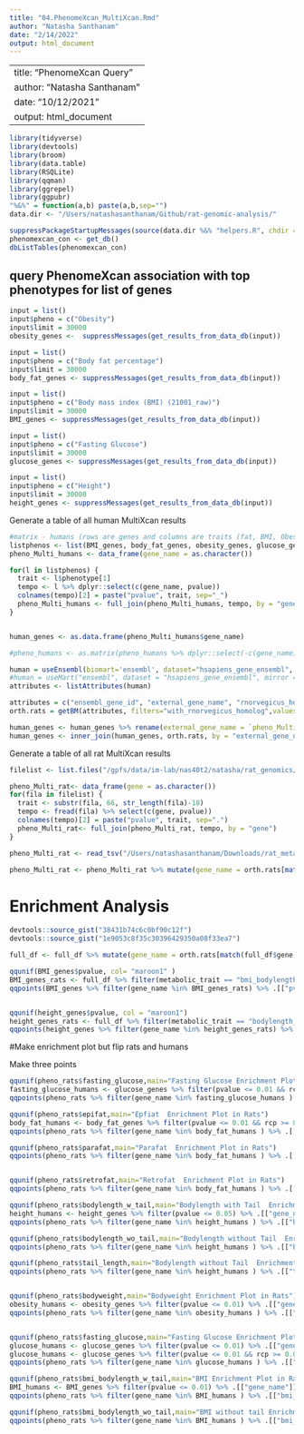 ```yaml
---
title: "04.PhenomeXcan_MultiXcan.Rmd"
author: "Natasha Santhanam"
date: "2/14/2022"
output: html_document
---
```


---
title: "PhenomeXcan Query"
author: "Natasha Santhanam"
date: "10/12/2021"
output: html_document
---

```r
library(tidyverse)
library(devtools)
library(broom)
library(data.table)
library(RSQLite)
library(qqman)
library(ggrepel)
library(ggpubr)
"%&%" = function(a,b) paste(a,b,sep="")
data.dir <- "/Users/natashasanthanam/Github/rat-genomic-analysis/"
```

```r
suppressPackageStartupMessages(source(data.dir %&% "helpers.R", chdir = TRUE))
phenomexcan_con <- get_db()
dbListTables(phenomexcan_con)
```

## query PhenomeXcan association with top phenotypes for list of genes


```r
input = list()
input$pheno = c("Obesity")
input$limit = 30000
obesity_genes <-  suppressMessages(get_results_from_data_db(input))
```


```r
input = list()
input$pheno = c("Body fat percentage")
input$limit = 30000
body_fat_genes <- suppressMessages(get_results_from_data_db(input))
```

```r
input = list()
input$pheno = c("Body mass index (BMI) (21001_raw)")
input$limit = 30000
BMI_genes <- suppressMessages(get_results_from_data_db(input))
```


```r
input = list()
input$pheno = c("Fasting Glucose")
input$limit = 30000
glucose_genes <- suppressMessages(get_results_from_data_db(input))
```


```r
input = list()
input$pheno = c("Height")
input$limit = 30000
height_genes <- suppressMessages(get_results_from_data_db(input))
```


Generate a table of all human MultiXcan results
```r
#matrix - humans (rows are genes and columns are traits (fat, BMI, Obesity))
listphenos <- list(BMI_genes, body_fat_genes, obesity_genes, glucose_genes, height_genes)
pheno_Multi_humans <- data_frame(gene_name = as.character())

for(l in listphenos) {
  trait <- l$phenotype[1]
  tempo <- l %>% dplyr::select(c(gene_name, pvalue))
  colnames(tempo)[2] = paste("pvalue", trait, sep="_")
  pheno_Multi_humans <- full_join(pheno_Multi_humans, tempo, by = "gene_name")
}


human_genes <- as.data.frame(pheno_Multi_humans$gene_name)

#pheno_humans <- as.matrix(pheno_humans %>% dplyr::select(-c(gene_name)))
```


```r
human = useEnsembl(biomart='ensembl', dataset="hsapiens_gene_ensembl", mirror = "uswest")
#human = useMart("ensembl", dataset = "hsapiens_gene_ensembl", mirror = "uswest")
attributes <- listAttributes(human)

attributes = c("ensembl_gene_id", "external_gene_name", "rnorvegicus_homolog_ensembl_gene", "rnorvegicus_homolog_associated_gene_name")
orth.rats = getBM(attributes, filters="with_rnorvegicus_homolog",values=TRUE, mart = human, uniqueRows=TRUE)

human_genes <- human_genes %>% rename(external_gene_name = `pheno_Multi_humans$gene_name`)
human_genes <- inner_join(human_genes, orth.rats, by = "external_gene_name") %>% dplyr::select(c(external_gene_name, rnorvegicus_homolog_associated_gene_name))
```

Generate a table of all rat MultiXcan results
```r
filelist <- list.files("/gpfs/data/im-lab/nas40t2/natasha/rat_genomics/MultiXcan/results", pattern = "assoc.txt",full.names = TRUE)

pheno_Multi_rat<- data_frame(gene = as.character())
for(fila in filelist) {
  trait <- substr(fila, 66, str_length(fila)-18)
  tempo <- fread(fila) %>% select(c(gene, pvalue))
  colnames(tempo)[2] = paste("pvalue", trait, sep=".")
  pheno_Multi_rat<- full_join(pheno_Multi_rat, tempo, by = "gene")
}

pheno_Multi_rat <- read_tsv("/Users/natashasanthanam/Downloads/rat_metabolic_MultiXcan_pval_lasso_assoc.txt", col_names = TRUE)

pheno_Multi_rat <- pheno_Multi_rat %>% mutate(gene_name = orth.rats[match(pheno_Multi_rat$gene, orth.rats$rnorvegicus_homolog_ensembl_gene),2]$external_gene_name)
```


# Enrichment Analysis
```r
devtools::source_gist("38431b74c6c0bf90c12f")
devtools::source_gist("1e9053c8f35c30396429350a08f33ea7")
```

```r
full_df <- full_df %>% mutate(gene_name = orth.rats[match(full_df$gene, orth.rats$rnorvegicus_homolog_ensembl_gene), 2]$external_gene_name)

qqunif(BMI_genes$pvalue, col= "maroon1" )
BMI_genes_rats <- full_df %>% filter(metabolic_trait == "bmi_bodylength_wo_tail")  %>% filter(pvalue <= 0.05) %>% .[["gene_name"]]
qqpoints(BMI_genes %>% filter(gene_name %in% BMI_genes_rats) %>% .[["pvalue"]],pch='+', col = "dodgerblue") 


qqunif(height_genes$pvalue, col = "maroon1")
height_genes_rats <- full_df %>% filter(metabolic_trait == "bodylength_w_tail") %>% filter(pvalue <= 0.05) %>% .[["gene_name"]]
qqpoints(height_genes %>% filter(gene_name %in% height_genes_rats) %>% .[["pvalue"]],pch='+', col="dodgerblue")
```


#Make enrichment plot but flip rats and humans

Make three points
```r
qqunif(pheno_rats$fasting_glucose,main="Fasting Glucose Enrichment Plot in Rats")
fasting_glucose_humans <- glucose_genes %>% filter(pvalue <= 0.01 && rcp >= 0.01) %>% .[["gene_name"]] %>% na.omit() 
qqpoints(pheno_rats %>% filter(gene_name %in% fasting_glucose_humans ) %>% .[["fasting_glucose"]],pch='+', col=3)
```


```r
qqunif(pheno_rats$epifat,main="Epfiat  Enrichment Plot in Rats")
body_fat_humans <- body_fat_genes %>% filter(pvalue <= 0.01 && rcp >= 0.01) %>% .[["gene_name"]] %>% na.omit() 
qqpoints(pheno_rats %>% filter(gene_name %in% body_fat_humans ) %>% .[["epifat"]],pch='+', col=3)

qqunif(pheno_rats$parafat,main="Parafat  Enrichment Plot in Rats")
qqpoints(pheno_rats %>% filter(gene_name %in% body_fat_humans ) %>% .[["parafat"]],pch='+', col=3)


qqunif(pheno_rats$retrofat,main="Retrofat  Enrichment Plot in Rats")
qqpoints(pheno_rats %>% filter(gene_name %in% body_fat_humans ) %>% .[["retrofat"]],pch='+', col=3)

```


```r
qqunif(pheno_rats$bodylength_w_tail,main="Bodylength with Tail  Enrichment Plot in Rats")
height_humans <- height_genes %>% filter(pvalue <= 0.05) %>% .[["gene_name"]] %>% na.omit() 
qqpoints(pheno_rats %>% filter(gene_name %in% height_humans ) %>% .[["bodylength_w_tail"]],pch='+', col=3)

qqunif(pheno_rats$bodylength_wo_tail,main="Bodylength without Tail  Enrichment Plot in Rats")
qqpoints(pheno_rats %>% filter(gene_name %in% height_humans ) %>% .[["bodylength_wo_tail"]],pch='+', col=3)

qqunif(pheno_rats$tail_length,main="Bodylength without Tail  Enrichment Plot in Rats")
qqpoints(pheno_rats %>% filter(gene_name %in% height_humans ) %>% .[["tail_length"]],pch='+', col=3)


qqunif(pheno_rats$bodyweight,main="Bodyweight Enrichment Plot in Rats")
obesity_humans <- obesity_genes %>% filter(pvalue <= 0.01) %>% .[["gene_name"]] %>% na.omit() 
qqpoints(pheno_rats %>% filter(gene_name %in% obesity_humans ) %>% .[["bodyweight"]],pch='+', col=3)


qqunif(pheno_rats$fasting_glucose,main="Fasting Glucose Enrichment Plot in Rats")
glucose_humans <- glucose_genes %>% filter(pvalue <= 0.01) %>% .[["gene_name"]] %>% na.omit() 
glucose_humans <- glucose_genes %>% filter(pvalue <= 0.01 && rcp >= 0.01) %>% .[["gene_name"]] %>% na.omit() 
qqpoints(pheno_rats %>% filter(gene_name %in% glucose_humans ) %>% .[["fasting_glucose"]],pch='+', col=3)

qqunif(pheno_rats$bmi_bodylength_w_tail,main="BMI Enrichment Plot in Rats")
BMI_humans <- BMI_genes %>% filter(pvalue <= 0.01) %>% .[["gene_name"]] %>% na.omit() 
qqpoints(pheno_rats %>% filter(gene_name %in% BMI_humans ) %>% .[["bmi_bodylength_w_tail"]],pch='+', col=3)

qqunif(pheno_rats$bmi_bodylength_wo_tail,main="BMI without tail Enrichment Plot in Rats")
qqpoints(pheno_rats %>% filter(gene_name %in% BMI_humans ) %>% .[["bmi_bodylength_wo_tail"]],pch='+', col=3)
```





